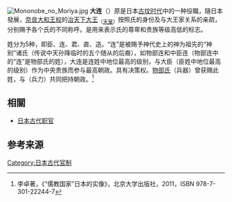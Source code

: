 [[File:Mononobe_no_Moriya.jpg|thumb]]
'''大连'''（{{jpn|j=大連|hg=おおむらじ|rm=O-Muraji}}）原是日本[[古坟时代|古坟时代]]中的一种役職，隨日本{{tsl|ja|氏姓制度|氏姓制度}}發展，[[奈良县|奈良]][[大和王权|大和王权]]的[[治天下大王|治天下大王]]<sub>（[[天皇|天皇]]）</sub>按照氏的身份及与大王家关系的亲疏，分别赐予各个氏的不同称呼。是用来表示氏的尊卑和贵族等级高低的标志。

姓分为5种，即臣、连、君、直、造。“连”是被赐予神代史上的神为祖先的“神别”诸氏（传说中天孙降临时的五个随从的后裔），如物部连和中臣连（物部连中的“连”是物部氏的姓），大连是连姓中地位最高的级别，与大臣（臣姓中地位最高的级别）作为中央贵族而参与最高朝政。具有决策权。[[物部氏|物部氏]]（兵器）曾获赐此姓，与{{tsl|ja|大伴氏}}（兵力）共同把持朝政。<ref>李卓著，《“儒教国家”日本的实像》，北京大学出版社，2011，ISBN 978-7-301-22244-7</ref>

== 相關==
*[[日本古代职官|日本古代职官]]
==参考来源==
{{reflist}}

[[Category:日本古代官制|Category:日本古代官制]]